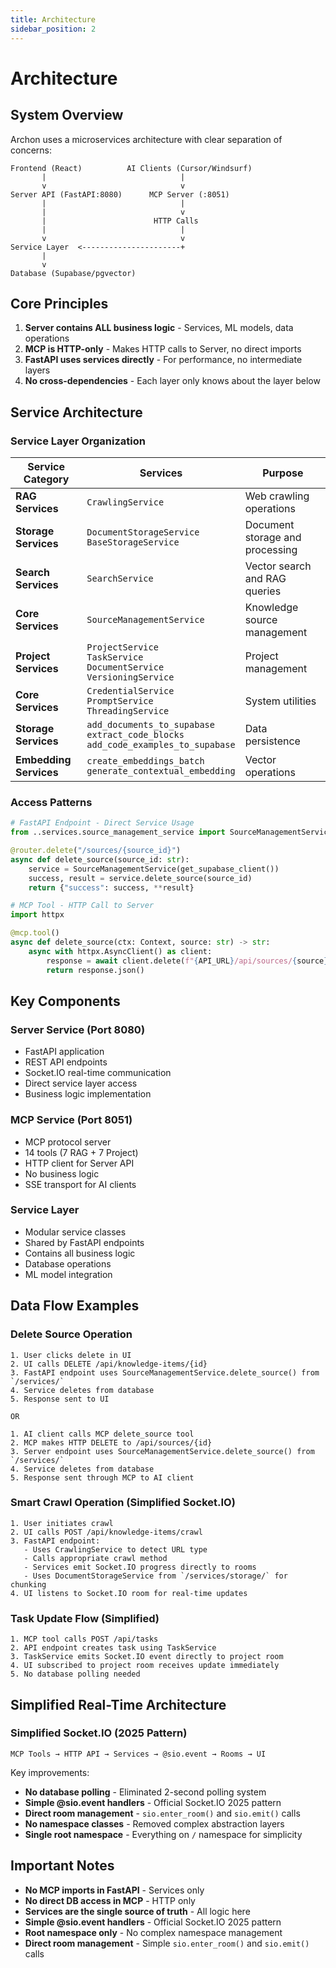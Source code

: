```yaml
---
title: Architecture
sidebar_position: 2
---
```


# Architecture

## System Overview

Archon uses a microservices architecture with clear separation of concerns:

```
Frontend (React)          AI Clients (Cursor/Windsurf)
       |                              |
       v                              v
Server API (FastAPI:8080)      MCP Server (:8051)
       |                              |
       |                              v
       |                        HTTP Calls
       |                              |
       v                              v
Service Layer  <----------------------+
       |
       v
Database (Supabase/pgvector)
```

## Core Principles

1. **Server contains ALL business logic** - Services, ML models, data operations
2. **MCP is HTTP-only** - Makes HTTP calls to Server, no direct imports
3. **FastAPI uses services directly** - For performance, no intermediate layers
4. **No cross-dependencies** - Each layer only knows about the layer below

## Service Architecture

### Service Layer Organization

| Service Category       | Services                                                                                  | Purpose                         |
| ---------------------- | ----------------------------------------------------------------------------------------- | ------------------------------- |
| **RAG Services**       | `CrawlingService`                                                                         | Web crawling operations         |
| **Storage Services**   | `DocumentStorageService`<br/>`BaseStorageService`                                         | Document storage and processing |
| **Search Services**    | `SearchService`                                                                           | Vector search and RAG queries   |
| **Core Services**      | `SourceManagementService`                                                                 | Knowledge source management     |
| **Project Services**   | `ProjectService`<br/>`TaskService`<br/>`DocumentService`<br/>`VersioningService`          | Project management              |
| **Core Services**      | `CredentialService`<br/>`PromptService`<br/>`ThreadingService`                            | System utilities                |
| **Storage Services**   | `add_documents_to_supabase`<br/>`extract_code_blocks`<br/>`add_code_examples_to_supabase` | Data persistence                |
| **Embedding Services** | `create_embeddings_batch`<br/>`generate_contextual_embedding`                             | Vector operations               |

### Access Patterns

```python
# FastAPI Endpoint - Direct Service Usage
from ..services.source_management_service import SourceManagementService

@router.delete("/sources/{source_id}")
async def delete_source(source_id: str):
    service = SourceManagementService(get_supabase_client())
    success, result = service.delete_source(source_id)
    return {"success": success, **result}
```

```python
# MCP Tool - HTTP Call to Server
import httpx

@mcp.tool()
async def delete_source(ctx: Context, source: str) -> str:
    async with httpx.AsyncClient() as client:
        response = await client.delete(f"{API_URL}/api/sources/{source}")
        return response.json()
```

## Key Components

### Server Service (Port 8080)

- FastAPI application
- REST API endpoints
- Socket.IO real-time communication
- Direct service layer access
- Business logic implementation

### MCP Service (Port 8051)

- MCP protocol server
- 14 tools (7 RAG + 7 Project)
- HTTP client for Server API
- No business logic
- SSE transport for AI clients

### Service Layer

- Modular service classes
- Shared by FastAPI endpoints
- Contains all business logic
- Database operations
- ML model integration

## Data Flow Examples

### Delete Source Operation

```
1. User clicks delete in UI
2. UI calls DELETE /api/knowledge-items/{id}
3. FastAPI endpoint uses SourceManagementService.delete_source() from `/services/`
4. Service deletes from database
5. Response sent to UI

OR

1. AI client calls MCP delete_source tool
2. MCP makes HTTP DELETE to /api/sources/{id}
3. Server endpoint uses SourceManagementService.delete_source() from `/services/`
4. Service deletes from database
5. Response sent through MCP to AI client
```

### Smart Crawl Operation (Simplified Socket.IO)

```
1. User initiates crawl
2. UI calls POST /api/knowledge-items/crawl
3. FastAPI endpoint:
   - Uses CrawlingService to detect URL type
   - Calls appropriate crawl method
   - Services emit Socket.IO progress directly to rooms
   - Uses DocumentStorageService from `/services/storage/` for chunking
4. UI listens to Socket.IO room for real-time updates
```

### Task Update Flow (Simplified)

```
1. MCP tool calls POST /api/tasks
2. API endpoint creates task using TaskService
3. TaskService emits Socket.IO event directly to project room
4. UI subscribed to project room receives update immediately
5. No database polling needed
```

## Simplified Real-Time Architecture

### Simplified Socket.IO (2025 Pattern)

```
MCP Tools → HTTP API → Services → @sio.event → Rooms → UI
```

Key improvements:

- **No database polling** - Eliminated 2-second polling system
- **Simple @sio.event handlers** - Official Socket.IO 2025 pattern
- **Direct room management** - `sio.enter_room()` and `sio.emit()` calls
- **No namespace classes** - Removed complex abstraction layers
- **Single root namespace** - Everything on `/` namespace for simplicity

## Important Notes

- **No MCP imports in FastAPI** - Services only
- **No direct DB access in MCP** - HTTP only
- **Services are the single source of truth** - All logic here
- **Simple @sio.event handlers** - Official Socket.IO 2025 pattern
- **Root namespace only** - No complex namespace management
- **Direct room management** - Simple `sio.enter_room()` and `sio.emit()` calls
